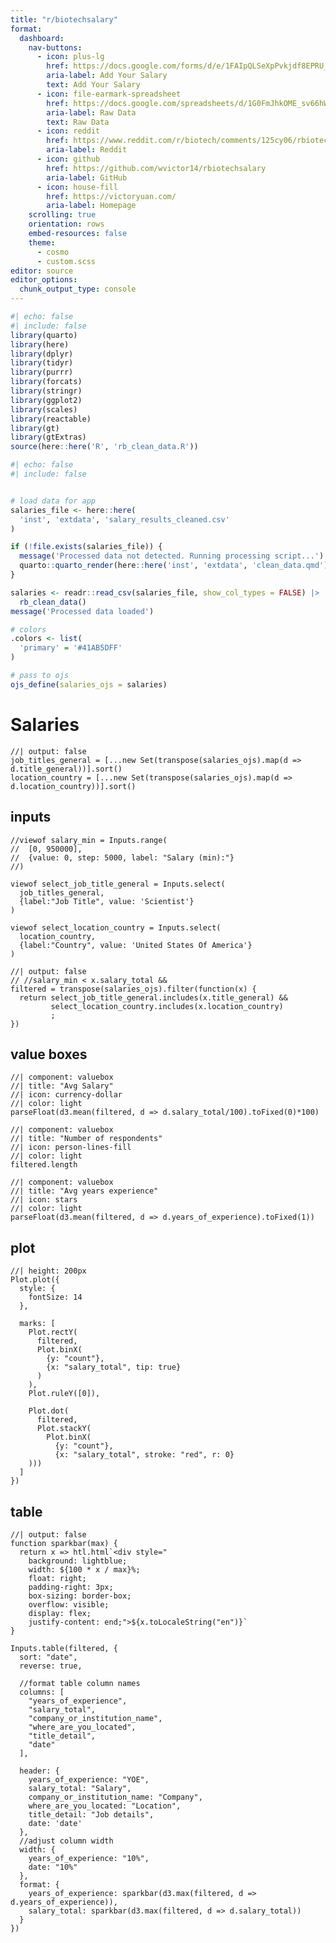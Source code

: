 ```yaml
---
title: "r/biotechsalary"
format:
  dashboard:
    nav-buttons:
      - icon: plus-lg
        href: https://docs.google.com/forms/d/e/1FAIpQLSeXpPvkjdf8EPRU_cAdyMAUFVjgx67nyVgDxV7TNHeFkR2k9A/viewform
        aria-label: Add Your Salary
        text: Add Your Salary
      - icon: file-earmark-spreadsheet
        href: https://docs.google.com/spreadsheets/d/1G0FmJhkOME_sv66hWmhnZS5qR2KMTY7nzkxksv46bfk/edit#gid=491268892
        aria-label: Raw Data
        text: Raw Data
      - icon: reddit
        href: https://www.reddit.com/r/biotech/comments/125cy06/rbiotech_salary_and_company_survey/
        aria-label: Reddit
      - icon: github
        href: https://github.com/wvictor14/rbiotechsalary
        aria-label: GitHub
      - icon: house-fill
        href: https://victoryuan.com/
        aria-label: Homepage
    scrolling: true
    orientation: rows
    embed-resources: false
    theme: 
      - cosmo
      - custom.scss
editor: source
editor_options: 
  chunk_output_type: console
---
```



```r
#| echo: false
#| include: false
library(quarto)
library(here)
library(dplyr)
library(tidyr)
library(purrr)
library(forcats)
library(stringr)
library(ggplot2)
library(scales)
library(reactable)
library(gt)
library(gtExtras)
source(here::here('R', 'rb_clean_data.R'))
```

```r
#| echo: false
#| include: false


# load data for app
salaries_file <- here::here(
  'inst', 'extdata', 'salary_results_cleaned.csv'
)

if (!file.exists(salaries_file)) {
  message('Processed data not detected. Running processing script...')
  quarto::quarto_render(here::here('inst', 'extdata', 'clean_data.qmd'))
}

salaries <- readr::read_csv(salaries_file, show_col_types = FALSE) |> 
  rb_clean_data()
message('Processed data loaded')

# colors
.colors <- list(
  'primary' = '#41AB5DFF'
)

# pass to ojs
ojs_define(salaries_ojs = salaries)
```

# Salaries

```ojs
//| output: false
job_titles_general = [...new Set(transpose(salaries_ojs).map(d => d.title_general))].sort()
location_country = [...new Set(transpose(salaries_ojs).map(d => d.location_country))].sort()
```

## inputs {height=120px}

```ojs
//viewof salary_min = Inputs.range(
//  [0, 950000], 
//  {value: 0, step: 5000, label: "Salary (min):"}
//)

viewof select_job_title_general = Inputs.select(
  job_titles_general, 
  {label:"Job Title", value: 'Scientist'}
)

viewof select_location_country = Inputs.select(
  location_country, 
  {label:"Country", value: 'United States Of America'}
)
```

```ojs
//| output: false
// //salary_min < x.salary_total &&
filtered = transpose(salaries_ojs).filter(function(x) {
  return select_job_title_general.includes(x.title_general) &&
         select_location_country.includes(x.location_country)
         ;
})
```


## value boxes

```ojs
//| component: valuebox
//| title: "Avg Salary"
//| icon: currency-dollar
//| color: light
parseFloat(d3.mean(filtered, d => d.salary_total/100).toFixed(0)*100)
```

```ojs
//| component: valuebox
//| title: "Number of respondents"
//| icon: person-lines-fill
//| color: light
filtered.length
```

```ojs
//| component: valuebox
//| title: "Avg years experience"
//| icon: stars
//| color: light
parseFloat(d3.mean(filtered, d => d.years_of_experience).toFixed(1))
```

## plot 

```ojs
//| height: 200px
Plot.plot({
  style: {
    fontSize: 14
  },
  
  marks: [
    Plot.rectY(
      filtered, 
      Plot.binX(
        {y: "count"}, 
        {x: "salary_total", tip: true}
      )
    ),
    Plot.ruleY([0]),
    
    Plot.dot(
      filtered, 
      Plot.stackY(
        Plot.binX(
          {y: "count"}, 
          {x: "salary_total", stroke: "red", r: 0}
    )))
  ]
})
```

## table {height=300px}

```ojs
//| output: false
function sparkbar(max) {
  return x => htl.html`<div style="
    background: lightblue;
    width: ${100 * x / max}%;
    float: right;
    padding-right: 3px;
    box-sizing: border-box;
    overflow: visible;
    display: flex;
    justify-content: end;">${x.toLocaleString("en")}`
}
```

```ojs
Inputs.table(filtered, {
  sort: "date", 
  reverse: true,
  
  //format table column names
  columns: [
    "years_of_experience",
    "salary_total",
    "company_or_institution_name",
    "where_are_you_located",
    "title_detail",
    "date"
  ],
  
  header: {
    years_of_experience: "YOE",
    salary_total: "Salary",
    company_or_institution_name: "Company",
    where_are_you_located: "Location",
    title_detail: "Job details",
    date: 'date'
  },
  //adjust column width 
  width: {
    years_of_experience: "10%",
    date: "10%"
  },
  format: {
    years_of_experience: sparkbar(d3.max(filtered, d => d.years_of_experience)),
    salary_total: sparkbar(d3.max(filtered, d => d.salary_total))
  }
})
```
